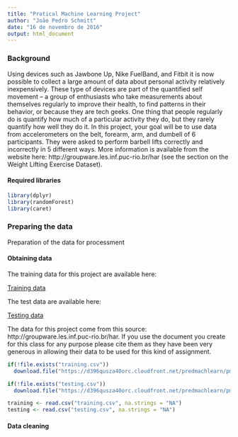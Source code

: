 ```yaml
---
title: "Pratical Machine Learning Project"
author: "João Pedro Schmitt"
date: "16 de novembro de 2016"
output: html_document
---
```


### Background

Using devices such as Jawbone Up, Nike FuelBand, and Fitbit it is now possible to collect a large amount of data about personal activity relatively inexpensively. These type of devices are part of the quantified self movement – a group of enthusiasts who take measurements about themselves regularly to improve their health, to find patterns in their behavior, or because they are tech geeks. One thing that people regularly do is quantify how much of a particular activity they do, but they rarely quantify how well they do it. In this project, your goal will be to use data from accelerometers on the belt, forearm, arm, and dumbell of 6 participants. They were asked to perform barbell lifts correctly and incorrectly in 5 different ways. More information is available from the website here: http://groupware.les.inf.puc-rio.br/har (see the section on the Weight Lifting Exercise Dataset).

#### Required libraries

```r
library(dplyr)
library(randomForest)
library(caret)
```

### Preparing the data

Preparation of the data for processment

#### Obtaining data

The training data for this project are available here:

[Training data](https://d396qusza40orc.cloudfront.net/predmachlearn/pml-training.csv)

The test data are available here:

[Testing data](https://d396qusza40orc.cloudfront.net/predmachlearn/pml-testing.csv)

The data for this project come from this source: http://groupware.les.inf.puc-rio.br/har. If you use the document you create for this class for any purpose please cite them as they have been very generous in allowing their data to be used for this kind of assignment.

```r
if(!file.exists("training.csv"))
  download.file("https://d396qusza40orc.cloudfront.net/predmachlearn/pml-training.csv", "training.csv")

if(!file.exists("testing.csv"))
  download.file("https://d396qusza40orc.cloudfront.net/predmachlearn/pml-testing.csv", "testing.csv")

training <- read.csv("training.csv", na.strings = "NA")
testing <- read.csv("testing.csv", na.strings = "NA")
```

#### Data cleaning

